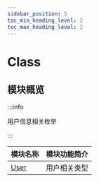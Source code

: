 ```yaml
---
sidebar_position: 5
toc_min_heading_level: 2
toc_max_heading_level: 2
---
```


# Class

## 模块概览

:::info

用户信息相关枚举

:::

| 模块名称                              | 模块功能简介 |
| ------------------------------------- | ------------ |
| [User](docs/sdks/Class/User/User.mdx) | 用户相关类型 |
